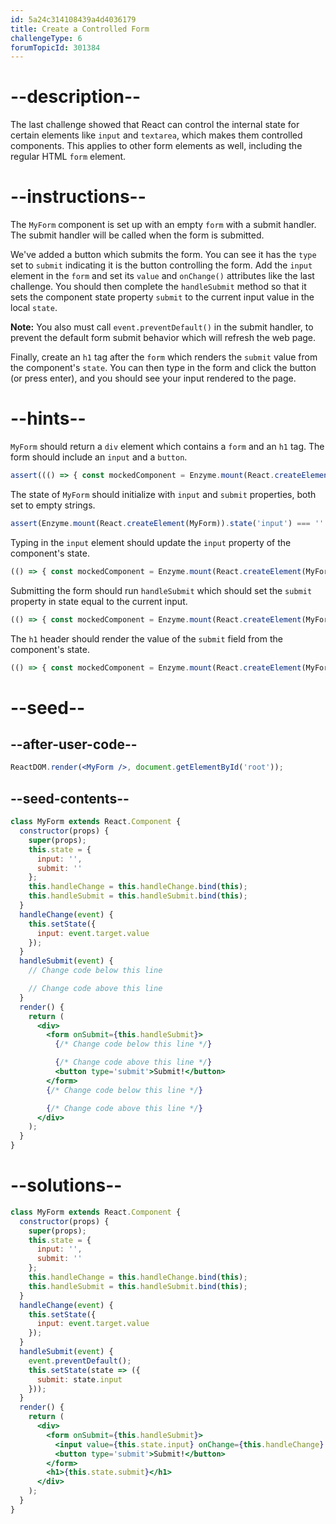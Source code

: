 ```yaml
---
id: 5a24c314108439a4d4036179
title: Create a Controlled Form
challengeType: 6
forumTopicId: 301384
---
```


# --description--

The last challenge showed that React can control the internal state for certain elements like `input` and `textarea`, which makes them controlled components. This applies to other form elements as well, including the regular HTML `form` element.

# --instructions--

The `MyForm` component is set up with an empty `form` with a submit handler. The submit handler will be called when the form is submitted.

We've added a button which submits the form. You can see it has the `type` set to `submit` indicating it is the button controlling the form. Add the `input` element in the `form` and set its `value` and `onChange()` attributes like the last challenge. You should then complete the `handleSubmit` method so that it sets the component state property `submit` to the current input value in the local `state`.

**Note:** You also must call `event.preventDefault()` in the submit handler, to prevent the default form submit behavior which will refresh the web page.

Finally, create an `h1` tag after the `form` which renders the `submit` value from the component's `state`. You can then type in the form and click the button (or press enter), and you should see your input rendered to the page.

# --hints--

`MyForm` should return a `div` element which contains a `form` and an `h1` tag. The form should include an `input` and a `button`.

```js
assert((() => { const mockedComponent = Enzyme.mount(React.createElement(MyForm)); return (mockedComponent.find('div').children().find('form').length === 1 && mockedComponent.find('div').children().find('h1').length === 1 && mockedComponent.find('form').children().find('input').length === 1 && mockedComponent.find('form').children().find('button').length === 1) })());
```

The state of `MyForm` should initialize with `input` and `submit` properties, both set to empty strings.

```js
assert(Enzyme.mount(React.createElement(MyForm)).state('input') === '' && Enzyme.mount(React.createElement(MyForm)).state('submit') === '');
```

Typing in the `input` element should update the `input` property of the component's state.

```js
(() => { const mockedComponent = Enzyme.mount(React.createElement(MyForm)); const _1 = () => { mockedComponent.setState({ input: '' }); return mockedComponent.state('input'); }; const _2 = () => { mockedComponent .find('input') .simulate('change', { target: { value: 'TestInput' } }); return { state: mockedComponent.state('input'), inputVal: mockedComponent.find('input').props().value, }; }; const before = _1(); const after = _2(); assert( before === '' && after.state === 'TestInput' && after.inputVal === 'TestInput' ); })();
```

Submitting the form should run `handleSubmit` which should set the `submit` property in state equal to the current input.

```js
(() => { const mockedComponent = Enzyme.mount(React.createElement(MyForm)); const _1 = () => { mockedComponent.setState({ input: '' }); mockedComponent.setState({ submit: '' }); mockedComponent .find('input') .simulate('change', { target: { value: 'SubmitInput' } }); return mockedComponent.state('submit'); }; const _2 = () => { mockedComponent.find('form').simulate('submit'); return mockedComponent.state('submit'); }; const before = _1(); const after = _2(); assert(before === '' && after === 'SubmitInput'); })();
```

The `h1` header should render the value of the `submit` field from the component's state.

```js
(() => { const mockedComponent = Enzyme.mount(React.createElement(MyForm)); const _1 = () => { mockedComponent.setState({ input: '' }); mockedComponent.setState({ submit: '' }); mockedComponent .find('input') .simulate('change', { target: { value: 'TestInput' } }); return mockedComponent.find('h1').text(); }; const _2 = () => { mockedComponent.find('form').simulate('submit'); return mockedComponent.find('h1').text(); }; const before = _1(); const after = _2(); assert(before === '' && after === 'TestInput'); })();
```

# --seed--

## --after-user-code--

```jsx
ReactDOM.render(<MyForm />, document.getElementById('root'));
```

## --seed-contents--

```jsx
class MyForm extends React.Component {
  constructor(props) {
    super(props);
    this.state = {
      input: '',
      submit: ''
    };
    this.handleChange = this.handleChange.bind(this);
    this.handleSubmit = this.handleSubmit.bind(this);
  }
  handleChange(event) {
    this.setState({
      input: event.target.value
    });
  }
  handleSubmit(event) {
    // Change code below this line

    // Change code above this line
  }
  render() {
    return (
      <div>
        <form onSubmit={this.handleSubmit}>
          {/* Change code below this line */}

          {/* Change code above this line */}
          <button type='submit'>Submit!</button>
        </form>
        {/* Change code below this line */}

        {/* Change code above this line */}
      </div>
    );
  }
}
```

# --solutions--

```jsx
class MyForm extends React.Component {
  constructor(props) {
    super(props);
    this.state = {
      input: '',
      submit: ''
    };
    this.handleChange = this.handleChange.bind(this);
    this.handleSubmit = this.handleSubmit.bind(this);
  }
  handleChange(event) {
    this.setState({
      input: event.target.value
    });
  }
  handleSubmit(event) {
    event.preventDefault();
    this.setState(state => ({
      submit: state.input
    }));
  }
  render() {
    return (
      <div>
        <form onSubmit={this.handleSubmit}>
          <input value={this.state.input} onChange={this.handleChange} />
          <button type='submit'>Submit!</button>
        </form>
        <h1>{this.state.submit}</h1>
      </div>
    );
  }
}
```

